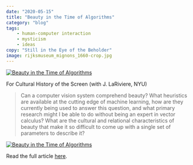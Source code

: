 ```yaml
---
date: "2020-05-15"
title: "Beauty in the Time of Algorithms"
category: "blog"
tags:
    - human-computer interaction
    - mysticism
    - ideas
copy: "Still in the Eye of the Beholder"
image: rijksmuseum_mignons_1660-crop.jpg
---
```


[![Beauty in the Time of Algorithms](rijksmuseum_mignons_1660-crop.jpg)](https://www.notion.so/Beauty-in-the-Time-of-Algorithms-dd096857ce924d03996fc7bd08a4d7de)

For Cultural History of the Screen (with J. LaRiviere, NYU)

> Can a computer vision system comprehend beauty? What heuristics are available at the cutting edge of machine learning, how are they currently being used to answer this question, and what primary research might I be able to do without being an expert in vector calculus? What are the cultural and relational characteristics of beauty that make it so difficult to come up with a single set of parameters to describe it?

[![Beauty in the Time of Algorithms](NH-tree.jpg)](https://www.notion.so/Beauty-in-the-Time-of-Algorithms-dd096857ce924d03996fc7bd08a4d7de)

Read the full article [here](https://www.notion.so/Beauty-in-the-Time-of-Algorithms-dd096857ce924d03996fc7bd08a4d7de).
